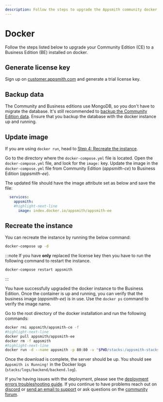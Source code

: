 ```yaml
---
description: Follow the steps to upgrade the Appsmith community docker installation to a Business Edition.
---
```


# Docker

Follow the steps listed below to upgrade your Community Edition (CE) to a Business Edition (BE) installed on docker.

## Generate license key

Sign up on [customer.appsmith.com](http://customer.appsmith.com/) and generate a trial license key.

## Backup data

The Community and Business editions use MongoDB, so you don't have to migrate the database. It's still recommended to [backup the Community Edition data](/getting-started/setup/instance-management/appsmithctl#backup). Ensure that you backup the database with the docker instance up and running.

## Update image

If you are using `docker run`, head to [Step 4: Recreate the instance](#recreate-the-instance).

Go to the directory where the `docker-compose.yml` file is located. Open the `docker-compose.yml` file, and look for the `image:` key. Update the image in the `docker-compose.yml` file from Community Edition (_appsmith-ce_) to Business Edition (_appsmith-ee_). 

The updated file should have the image attribute set as below and save the file:

``` yaml
  services:
    appsmith:
    #highlight-next-line
      image: index.docker.io/appsmith/appsmith-ee
```

## Recreate the instance

<Tabs groupId="dockercommands">
 <TabItem label="Docker Compose" value="using-docker-compose-command">
 You can recreate the instance by running the below command:

```bash
docker-compose up -d
```

:::note
If you have **only** replaced the license key then you have to run the following command to restart the instance.

```bash
docker-compose restart appsmith
```
:::


You have successfully upgraded the docker instance to the Business Edition. Once the container is up and running, you can verify that the business image (_appsmith-ee_) is in use. Use the `docker ps` command to verify the image name.

 </TabItem>
 <TabItem label="Docker run" value="using-docker-run-command">
  Go to the root directory of the docker installation and run the following commands: 

```bash
docker rmi appsmith/appsmith-ce -f
#highlight-next-line
docker pull appsmith/appsmith-ee
docker rm -f appsmith
#highlight-next-line
docker run -d --name appsmith -p 80:80 -v "$PWD/stacks:/appsmith-stacks" appsmith/appsmith-ee
```

Once the download is complete, the server should be up. You should see `Appsmith is Running!` in the Docker logs (`stacks/logs/backend/backend.log`).

  </TabItem>
</Tabs> 


If you’re having issues with the deployment, please see the [deployment errors troubleshooting guide](/help-and-support/troubleshooting-guide/deployment-errors). If you continue to have problems reach out on [discord](https://discord.com/invite/rBTTVJp) or [send an email to support](mailto:support@appsmith.com) or ask questions on the [community forum](https://community.appsmith.com/).
